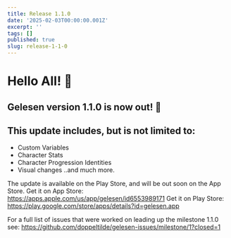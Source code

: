 ```yaml
---
title: Release 1.1.0
date: '2025-02-03T00:00:00.001Z'
excerpt: ''
tags: []
published: true
slug: release-1-1-0
---
```

# Hello All! 👋

## Gelesen version 1.1.0 is now out! 🥳

## This update includes, but is not limited to:
- Custom Variables
- Character Stats
- Character Progression Identities
- Visual changes
..and much more.

The update is available on the Play Store, and will be out soon on the App Store.
Get it on App Store: https://apps.apple.com/us/app/gelesen/id6553989171
Get it on Play Store: https://play.google.com/store/apps/details?id=gelesen.app

For a full list of issues that were worked on leading up the milestone 1.1.0 see: https://github.com/doppeltilde/gelesen-issues/milestone/1?closed=1

